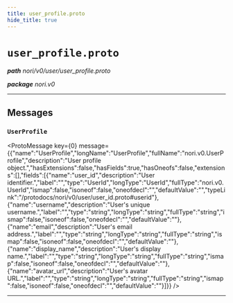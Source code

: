 ```yaml
---
title: user_profile.proto
hide_title: true
---
```



# `user_profile.proto`
_**path** nori/v0/user/user_profile.proto_

_**package** nori.v0_



---

## Messages


### `UserProfile`
<ProtoMessage key={0} message={{"name":"UserProfile","longName":"UserProfile","fullName":"nori.v0.UserProfile","description":"User profile object.","hasExtensions":false,"hasFields":true,"hasOneofs":false,"extensions":[],"fields":[{"name":"user_id","description":"User identifier.","label":"","type":"UserId","longType":"UserId","fullType":"nori.v0.UserId","ismap":false,"isoneof":false,"oneofdecl":"","defaultValue":"","typeLink":"/protodocs/nori/v0/user/user_id.proto#userid"},{"name":"username","description":"User's unique username.","label":"","type":"string","longType":"string","fullType":"string","ismap":false,"isoneof":false,"oneofdecl":"","defaultValue":""},{"name":"email","description":"User's email address.","label":"","type":"string","longType":"string","fullType":"string","ismap":false,"isoneof":false,"oneofdecl":"","defaultValue":""},{"name":"display_name","description":"User's display name.","label":"","type":"string","longType":"string","fullType":"string","ismap":false,"isoneof":false,"oneofdecl":"","defaultValue":""},{"name":"avatar_url","description":"User's avatar URL.","label":"","type":"string","longType":"string","fullType":"string","ismap":false,"isoneof":false,"oneofdecl":"","defaultValue":""}]}} />

---


  